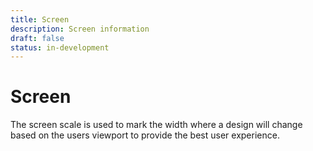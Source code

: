 ```yaml
---
title: Screen
description: Screen information
draft: false
status: in-development
---
```


# Screen

The screen scale is used to mark the width where a design will change based on the users viewport to provide the best user experience.

<ScreenSizeTable />
